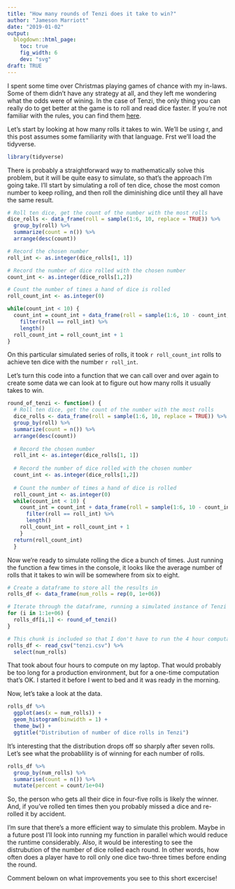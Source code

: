 ```yaml
---
title: "How many rounds of Tenzi does it take to win?"
author: "Jameson Marriott"
date: "2019-01-02"
output:
  blogdown::html_page:
    toc: true
    fig_width: 6
    dev: "svg"
draft: TRUE
---
```


I spent some time over Christmas playing games of chance with my in-laws. Some of them didn't have any strategy at all, and they left me wondering what the odds were of wining. In the case of Tenzi, the only thing you can really do to get better at the game is to roll and read dice faster. If you're not familiar with the rules, you can find them [here](https://ilovetenzi.com/rules/).

Let's start by looking at how many rolls it takes to win. We'll be using r, and this post assumes some familiarity with that language. Frst we'll load the tidyverse. 

```r
library(tidyverse)
```

There is probably a straightforward way to mathematically solve this problem, but it will be quite easy to simulate, so that's the approach I'm going take. I'll start by simulating a roll of ten dice, chose the most comon number to keep rolling, and then roll the diminishing dice until they all have the same result. 

```r

# Roll ten dice, get the count of the number with the most rolls
dice_rolls <- data_frame(roll = sample(1:6, 10, replace = TRUE)) %>%
  group_by(roll) %>%
  summarize(count = n()) %>%
  arrange(desc(count))

# Record the chosen number
roll_int <- as.integer(dice_rolls[1, 1])

# Record the number of dice rolled with the chosen number
count_int <- as.integer(dice_rolls[1,2])

# Count the number of times a hand of dice is rolled
roll_count_int <- as.integer(0)

while(count_int < 10) {
  count_int = count_int + data_frame(roll = sample(1:6, 10 - count_int, replace = TRUE)) %>%
    filter(roll == roll_int) %>%
    length()
  roll_count_int = roll_count_int + 1
}
```

On this particular simulated series of rolls, it took `r roll_count_int` rolls to achieve ten dice with the number `r roll_int`.

Let's turn this code into a function that we can call over and over again to create some data we can look at to figure out how many rolls it usually takes to win. 

```r
round_of_tenzi <- function() {
  # Roll ten dice, get the count of the number with the most rolls
  dice_rolls <- data_frame(roll = sample(1:6, 10, replace = TRUE)) %>%
  group_by(roll) %>%
  summarize(count = n()) %>%
  arrange(desc(count))
  
  # Record the chosen number
  roll_int <- as.integer(dice_rolls[1, 1])
  
  # Record the number of dice rolled with the chosen number
  count_int <- as.integer(dice_rolls[1,2])
  
  # Count the number of times a hand of dice is rolled
  roll_count_int <- as.integer(0)
  while(count_int < 10) {
    count_int = count_int + data_frame(roll = sample(1:6, 10 - count_int, replace = TRUE)) %>%
      filter(roll == roll_int) %>%
      length()
    roll_count_int = roll_count_int + 1
    }
  return(roll_count_int)
  }
```

Now we're ready to simulate rolling the dice a bunch of times. Just running the function a few times in the console, it looks like the average number of rolls that it takes to win will be somewhere from six to eight.

```r
# Create a dataframe to store all the results in
rolls_df <- data_frame(num_rolls = rep(0, 1e+06))

# Iterate through the dataframe, running a simulated instance of Tenzi for each row
for (i in 1:1e+06) {
  rolls_df[i,1] <- round_of_tenzi()
}
```
```r
# This chunk is included so that I don't have to run the 4 hour computation over-and-over again. 
rolls_df <- read_csv("tenzi.csv") %>%
  select(num_rolls)
```

That took about four hours to compute on my laptop. That would probably be too long for a production environment, but for a one-time computation that's OK. I started it before I went to bed and it was ready in the morning. 

Now, let's take a look at the data. 

```r
rolls_df %>%
  ggplot(aes(x = num_rolls)) +
  geom_histogram(binwidth = 1) +
  theme_bw() +
  ggtitle("Distribution of number of dice rolls in Tenzi")
```


It's interesting that the distribution drops off so sharply after seven rolls. Let's see what the probablility is of winning for each number of rolls.

```r
rolls_df %>%
  group_by(num_rolls) %>%
  summarise(count = n()) %>%
  mutate(percent = count/1e+04)
```

So, the person who gets all their dice in four-five rolls is likely the winner. And, if you've rolled ten times then you probably missed a dice and re-rolled it by accident. 

I'm sure that there's a more efficient way to simulate this problem. Maybe in a future post I'll look into running my function in parallel which would reduce the runtime considerably. Also, it would be interesting to see the distrubution of the number of dice rolled each round. In other words, how often does a player have to roll only one dice two-three times before ending the round. 

Comment belown on what improvements you see to this short excercise!